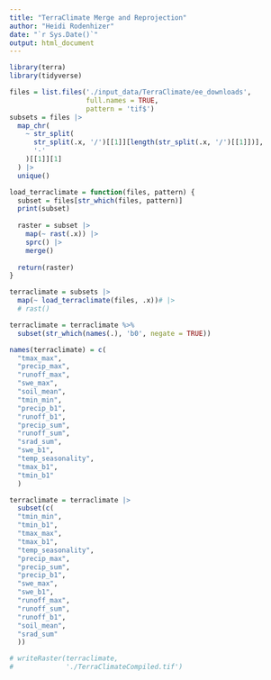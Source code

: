 ```yaml
---
title: "TerraClimate Merge and Reprojection"
author: "Heidi Rodenhizer"
date: "`r Sys.Date()`"
output: html_document
---
```


```r
library(terra)
library(tidyverse)
```

```r
files = list.files('./input_data/TerraClimate/ee_downloads', 
                   full.names = TRUE,
                   pattern = 'tif$')
subsets = files |>
  map_chr(
    ~ str_split(
      str_split(.x, '/')[[1]][length(str_split(.x, '/')[[1]])],
      '-'
    )[[1]][1]
  ) |>
  unique()
```

```r
load_terraclimate = function(files, pattern) {
  subset = files[str_which(files, pattern)]
  print(subset)
  
  raster = subset |>
    map(~ rast(.x)) |>
    sprc() |>
    merge()
  
  return(raster)
}
```

```r
terraclimate = subsets |>
  map(~ load_terraclimate(files, .x))# |>
  # rast()
```

```r
terraclimate = terraclimate %>%
  subset(str_which(names(.), 'b0', negate = TRUE))

names(terraclimate) = c(
  "tmax_max", 
  "precip_max", 
  "runoff_max", 
  "swe_max", 
  "soil_mean",
  "tmin_min", 
  "precip_b1",
  "runoff_b1",
  "precip_sum", 
  "runoff_sum", 
  "srad_sum", 
  "swe_b1",  
  "temp_seasonality", 
  "tmax_b1", 
  "tmin_b1"
  )
```

```r
terraclimate = terraclimate |>
  subset(c(
  "tmin_min", 
  "tmin_b1", 
  "tmax_max", 
  "tmax_b1",  
  "temp_seasonality", 
  "precip_max", 
  "precip_sum", 
  "precip_b1",
  "swe_max", 
  "swe_b1", 
  "runoff_max", 
  "runoff_sum", 
  "runoff_b1",
  "soil_mean",
  "srad_sum"
  ))
```


```r
# writeRaster(terraclimate,
#             './TerraClimateCompiled.tif')
```


